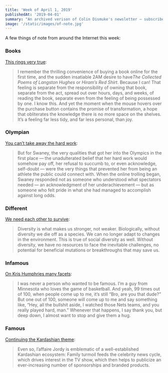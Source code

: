 ```yaml
---
title: 'Week of April 1, 2019'
publishedAt: '2019-04-01'
summary: "An archived verison of Colin Dismuke's newsletter – subscribe to get it in your inbox."
image: '/static/images/of-note.jpg'
---
```


A few things of note from around the Internet this week:

### Books

[This rings very
true](https://popula.com/2019/03/12/on-owning-many-books/):

> I remember the thrilling convenience of buying a book online for the
> first time, and the sudden insatiable 2AM desire to have*The Collected
> Poems of Langston Hughes* or _Hiram’s Red Shirt_. Because I can! That
> feeling is separate from the responsibility of owning that book,
> separate from the act, spread out over hours, days, and weeks, of
> reading the book, separate even from the feeling of being possessed by
> one. I know this. And yet the moment when the mouse hovers over the
> purchase button contains the promise of transformation, a hope that
> obliterates the knowledge there is no more space on the shelves. It’s
> a feeling far less tidy, and far less personal, than joy.

### Olympian

[You can’t take away the hard
work](https://story.californiasunday.com/elizabeth-swaney):

> But for Swaney, the very qualities that got her into the Olympics in
> the first place — the unadulterated belief that her hard work would
> somehow pay off, her refusal to succumb to, or even acknowledge,
> self-doubt — were the very things that prevented her from being an
> athlete the public could connect with. When the online trolling began,
> Swaney responded not as someone who understood what spectators
> needed — an acknowledgment of her underachievement — but as someone
> who felt pride in what she had managed to accomplish against long
> odds.

### Different

[We need each other to
survive](https://fs.blog/2019/03/stormtrooper-problem/):

> Diversity is what makes us stronger, not weaker. Biologically, without
> diversity we die off as a species. We can no longer adapt to changes
> in the environment. This is true of social diversity as well. Without
> diversity, we have no resources to face the inevitable challenges, no
> potential for beneficial mutations or breakthroughs that may save us.

### Infamous

[On Kris Humphries many
facets](https://www.theplayerstribune.com/en-us/articles/kris-humphries-i-never-wanted-to-be-that-guy):

> I was never a person who wanted to be famous. I’m a guy from Minnesota
> who loves the game of basketball. And yeah, 99 times out of 100, when
> people come up to me, it’s still “Bro, are you that dude?” But one out
> of 100, someone will come up to me and say something like, “Hey, all
> the bullshit aside, I watched those Nets teams, and you really played
> hard, man.” Whenever that happens, I say thank you, but deep down, I
> almost want to stop and give them a hug.

### Famous

[Continuing the Kardashian
theme](https://www.nytimes.com/2019/03/30/style/kardashians-interview.html):

> Even so, l’affaire Jordy is emblematic of a well-established
> Kardashian ecosystem: Family turmoil feeds the celebrity news cycle,
> which drives interest in the TV show, which then helps to publicize an
> ever-increasing number of sponsorships and branded products.
